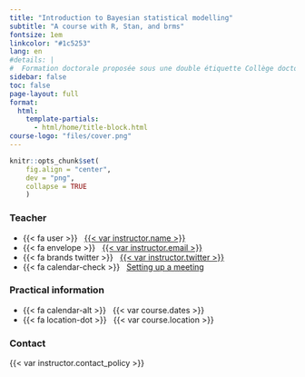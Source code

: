```yaml
---
title: "Introduction to Bayesian statistical modelling"
subtitle: "A course with R, Stan, and brms"
fontsize: 1em
linkcolor: "#1c5253"
lang: en
#details: |
#  Formation doctorale proposée sous une double étiquette Collège doctoral / MaiMoSiNE (Maison de la Modélisation et de #la Simulation) avec une priorité d’accès aux étudiant.e.s du collège doctoral de l'université Grenoble-Alpes.
sidebar: false
toc: false
page-layout: full
format:
  html:
    template-partials:
      - html/home/title-block.html
course-logo: "files/cover.png"
---
```


```r
knitr::opts_chunk$set(
    fig.align = "center",
    dev = "png",
    collapse = TRUE
    )
```

::: {.home}

::: {.grid .course-details}

::: {.g-col-12 .g-col-sm-6 .g-col-md-4}

### Teacher

- {{< fa user >}} &nbsp; [{{< var instructor.name >}}]({{< var instructor.url >}})
- {{< fa envelope >}} &nbsp; <a href="mailto:{{< var instructor.email >}}">{{< var instructor.email >}}</a>
- {{< fa brands twitter >}} &nbsp; [{{< var instructor.twitter >}}](https://www.twitter.com/{{< var instructor.twitter >}})
- {{< fa calendar-check >}} &nbsp; [Setting up a meeting]({{< var instructor.appointment_url >}})

:::

::: {.g-col-12 .g-col-sm-6 .g-col-md-4}

### Practical information

- {{< fa calendar-alt >}} &nbsp; {{< var course.dates >}}
- {{< fa location-dot >}} &nbsp; {{< var course.location >}}

:::

::: {.g-col-12 .g-col-md-4 .contact-policy}

### Contact

{{< var instructor.contact_policy >}}

:::

:::

:::
